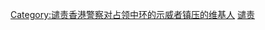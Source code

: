 {{Userbox
  |border-c = #000000
  |border-s = 5
  |id-c     = #000000
  |id-s     = 25
  |id-fc    = #000000
  |info-c   = #000000
  |info-s   = 11
  |info-fc  = #ffffff
  |id       = [[File:Yellow ribbon.svg|35px]]
  |info     = 這个用戶永远不会忘记香港警察对[[讓愛與和平佔領中環|<span style="color:#ff2222;">和平佔中</span>]]示威者的[[9·28催淚彈驅散行動|<span style="color:#ff2222;">鎮壓</span>]]
}}
[[Category:谴责香港警察对占领中环的示威者镇压的维基人]]
<noinclude>
[[Category:政治用戶框模板|谴责]]
</noinclude>